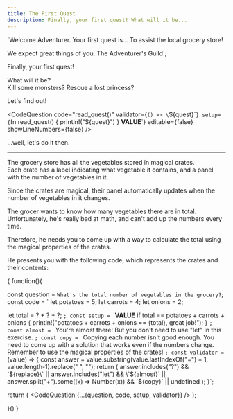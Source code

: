 ```yaml
---
title: The First Quest
description: Finally, your first quest! What will it be...
---
```




`Welcome Adventurer.
Your first quest is... To assist the local grocery store!

We expect great things of you.
The Adventurer's Guild`;

Finally, your first quest!

What will it be?  
Kill some monsters? Rescue a lost princess?

Let's find out!

<CodeQuestion
  code="read_quest()"
  validator={`() => \`${quest}\``}
  setup={`fn read_quest() { println!("${quest}") } __VALUE__`}
  editable={false}
  showLineNumbers={false}
/>

...well, let's do it then.

---

The grocery store has all the vegetables stored in magical crates.  
Each crate has a label indicating what vegetable it contains, and a panel with the number of vegetables in it.

Since the crates are magical, their panel automatically updates when the number of vegetables in it changes.

The grocer wants to know how many vegetables there are in total.  
Unfortunately, he's really bad at math, and can't add up the numbers every time.

Therefore, he needs you to come up with a way to calculate the total using the magical properties of the crates.

He presents you with the following code, which represents the crates and their contents:

{
function(){

const question = `
What's the total number of vegetables in the grocery?
`;
const code = `
let potatoes = 5;
let carrots = 4;
let onions = 2;

let total = ? + ? + ?;
`;
const setup = `
__VALUE__
if total == potatoes + carrots + onions {
  println!("potatoes + carrots + onions == {total}, great job!");
}
`;
const almost = `
You're almost there! 
But you don't need to use "let" in this exercise.
`;
const copy = `
Copying each number isn't good enough.
You need to come up with a solution that works even if the numbers change.
Remember to use the magical properties of the crates!
`;
const validator = `(value) => {
  const answer = value.substring(value.lastIndexOf("=") + 1, value.length-1).replace(" ", "");
  return (
    answer.includes("?") && \`${replace}\` ||
    answer.includes("let") && \`${almost}\` ||
    answer.split("+").some((x) => Number(x)) && \`${copy}\` ||
    undefined
  );
}`;

return (
  <CodeQuestion {...{question, code, setup, validator}} />
);

}()
}